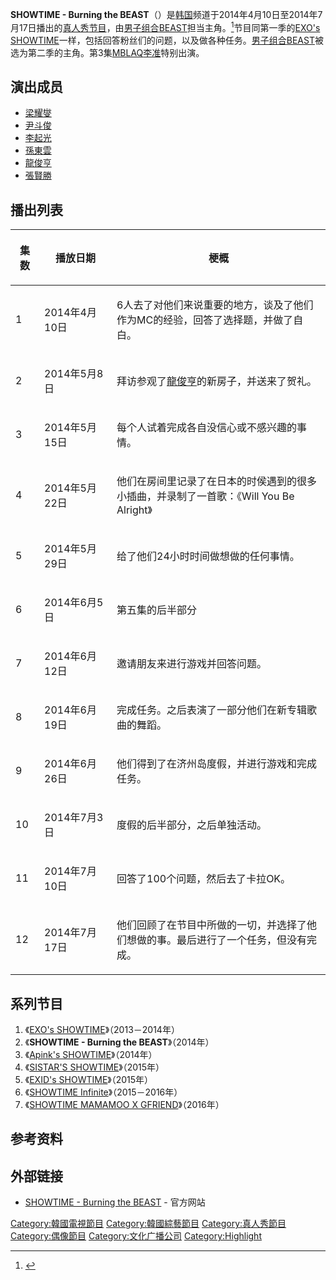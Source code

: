 {{电视节目信息框
|名称 = SHOWTIME - Burning the BEAST
|原名 = {{lang|ko|쇼타임 - 버닝 더 비스트}}
|图片 = [[File:쇼타임_Burning_the_BEAST.png|File:쇼타임 Burning the BEAST.png]]
|类型 = [[综艺节目|综艺节目]]、[[真人實境秀|真人秀]]
|主演 = [[梁耀燮|梁耀燮]]、[[尹斗俊|尹斗俊]]、[[李起光|李起光]]、[[孫東雲|孫東雲]]、[[龍俊亨|龍俊亨]]、[[張賢勝|張賢勝]]
|国家 = {{ROK}}
|语言 = [[韩语|韩语]]
|集数 = 12
|每集长度 = 约45-65分钟
|制作年份 = 2014年
|外景 = {{KOR}}
|机位 = 多机位
|制作公司 = [[MBC_Plus_Media|MBC+Media]]
|电视网 = {{link-ko|MBC every1|MBC에브리원}}
|图像制式 = [[高清电视|HDTV]] [[1080i|1080i]]
|声音制式 = [[立体声|立体声]]
|播出国家 = {{KOR}}
|开始 = {{start date|2014|4|10}}
|结束 = {{end date|2014|7|17}}
|前作 = [[EXO's_SHOWTIME|EXO's SHOWTIME]]（2013－2014年）
|续作 = [[Apink's_SHOWTIME|Apink's SHOWTIME]]（2014年）
|相关节目 = [[EXO's_SHOWTIME|EXO's SHOWTIME]]（2013－2014年）<br />[[Apink's_SHOWTIME|Apink's SHOWTIME]]（2014年）<br />[[SISTAR'S_SHOWTIME|SISTAR'S SHOWTIME]]（2015年）<br />[[EXID's_SHOWTIME|EXID's SHOWTIME]]（2015年）<br />[[SHOWTIME_Infinite|SHOWTIME Infinite]]（2015－2016年）<br />[[Showtime_Mamamoo_X_GFriend|SHOWTIME MAMAMOO X GFRIEND]]（2016年）
|官方网站 = http://www.mbcplus.com/program/BEAST/
}}

'''SHOWTIME - Burning the BEAST'''（{{lang-ko|'''쇼타임 - 버닝 더 비스트'''}}）是[[大韩民国|韩国]]{{link-ko|MBC every1|MBC 에브리원}}频道于2014年4月10日至2014年7月17日播出的[[真人實境秀|真人秀]][[綜藝節目|节目]]，由[[男子音乐组合|男子组合]][[BEAST|BEAST]]担当主角。<ref>{{Cite news|url=http://www.koreastardaily.com/sc/photo/40683|title=BEAST出席《Showtime-Burning the BEAST》制作发布会|last=|first=|date=2014-04-10|work=韩星网|newspaper=|accessdate=2016-11-29|archive-date=2016-11-29|archive-url=https://web.archive.org/web/20161129145032/http://www.koreastardaily.com/sc/photo/40683|dead-url=no}}</ref>节目同第一季的[[EXO's_SHOWTIME|EXO's SHOWTIME]]一样，包括回答粉丝们的问题，以及做各种任务。[[男子音乐组合|男子组合]][[BEAST|BEAST]]被选为第二季的主角。第3集[[MBLAQ|MBLAQ]][[李準_(歌手)|李准]]特别出演。

== 演出成员 ==
* [[梁耀燮|梁耀燮]]
* [[尹斗俊|尹斗俊]]
* [[李起光|李起光]]
* [[孫東雲|孫東雲]]
* [[龍俊亨|龍俊亨]]
* [[張賢勝|張賢勝]]

== 播出列表 ==
{|class="wikitable" style="text-align:center"
!width=30|集数
!width=100|播放日期
!梗概
|-
| 1
| 2014年4月10日
|6人去了对他们来说重要的地方，谈及了他们作为MC的经验，回答了选择题，并做了自白。 
|-
| 2
| 2014年5月8日
|拜访参观了[[龍俊亨|龍俊亨]]的新房子，并送来了贺礼。
|-
| 3
| 2014年5月15日
| 每个人试着完成各自没信心或不感兴趣的事情。 
|-
| 4
| 2014年5月22日
|他们在房间里记录了在日本的时侯遇到的很多小插曲，并录制了一首歌：《Will You Be Alright》
|-
| 5
| 2014年5月29日
| 给了他们24小时时间做想做的任何事情。 
|-
| 6
| 2014年6月5日
|第五集的后半部分
|-
| 7
| 2014年6月12日
| 邀请朋友来进行游戏并回答问题。 
|-
| 8
| 2014年6月19日
|完成任务。之后表演了一部分他们在新专辑歌曲的舞蹈。
|-
| 9
| 2014年6月26日
| 他们得到了在济州岛度假，并进行游戏和完成任务。 
|-
| 10
| 2014年7月3日
|度假的后半部分，之后单独活动。
|-
| 11
| 2014年7月10日
| 回答了100个问题，然后去了卡拉OK。 
|-
| 12
| 2014年7月17日
|他们回顾了在节目中所做的一切，并选择了他们想做的事。最后进行了一个任务，但没有完成。
|}

== 系列节目 ==
# 《[[EXO's_SHOWTIME|EXO's SHOWTIME]]》（2013－2014年）
# 《'''SHOWTIME - Burning the BEAST'''》（2014年）
# 《[[Apink's_SHOWTIME|Apink's SHOWTIME]]》（2014年）
# 《[[SISTAR'S_SHOWTIME|SISTAR'S SHOWTIME]]》（2015年）
# 《[[EXID's_SHOWTIME|EXID's SHOWTIME]]》（2015年）
# 《[[SHOWTIME_Infinite|SHOWTIME Infinite]]》（2015－2016年）
# 《[[Showtime_Mamamoo_X_GFriend|SHOWTIME MAMAMOO X GFRIEND]]》（2016年）

== 参考资料 ==
{{Reflist}}

== 外部链接 ==
* [https://web.archive.org/web/20161129144153/http://www.mbcplus.com/program/BEAST/ SHOWTIME - Burning the BEAST] - 官方网站

[[Category:韓國電視節目|Category:韓國電視節目]]
[[Category:韓國綜藝節目|Category:韓國綜藝節目]]
[[Category:真人秀節目|Category:真人秀節目]]
[[Category:偶像節目|Category:偶像節目]]
[[Category:文化广播公司|Category:文化广播公司]]
[[Category:Highlight|Category:Highlight]]